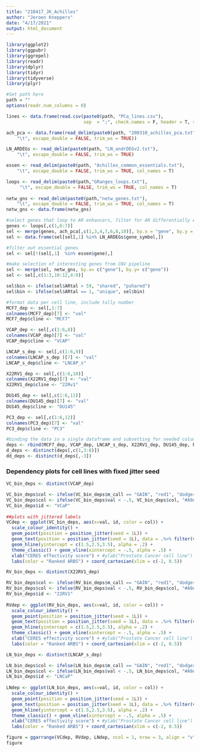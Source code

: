 ```yaml
---
title: "210417_JK_Achilles"
author: "Jeroen Kneppers"
date: "4/17/2021"
output: html_document
---
```


```r
library(ggplot2)
library(ggpubr)
library(ggrepel)
library(readr)
library(dplyr)
library(tidyr)
library(tidyverse)
library(plyr)

#Set path here
path = ""
options(readr.num_columns = 0)

lines <- data.frame(read.csv(paste0(path, "PCa_lines.csv"), 
                             sep  = ";", check.names = F, header = T, stringsAsFactors = T))

ach_pca <- data.frame(read_delim(paste0(path, "200310_achilles_pca.txt"), 
    "\t", escape_double = FALSE, trim_ws = TRUE))

LN_ARDEGs <- read_delim(paste0(path, "LN_andrDEGv2.txt"), 
    "\t", escape_double = FALSE, trim_ws = TRUE)

essen <- read_delim(paste0(path, "Achilles_common_essentials.txt"), 
    "\t", escape_double = FALSE, trim_ws = TRUE, col_names = T)

loops <- read_delim(paste0(path,"GRanges_loops.txt"), 
     "\t", escape_double = FALSE, trim_ws = TRUE, col_names = T)
 
netw_gns <- read_delim(paste0(path,"netw_genes.txt"), 
    "\t", escape_double = FALSE, trim_ws = TRUE, col_names = T)
netw_gns <- data.frame(netw_gns)
```

```r
#select genes that loop to AR enhancers, filter for AR differentially expressed genes in LNCAP
genes <- loops[,c(1,6:7)]
sel <- merge(genes, ach_pca[,c(1,3,4,7,6,8,10)], by.x = "gene", by.y = "gene")
sel <- data.frame(sel[sel[,1] %in% LN_ARDEGs$gene_symbol,])

#filter out essential genes
sel <- sel[!(sel[,1]  %in% essen$gene),]

#make selection of interesting genes from CNV pipeline
sel <- merge(sel, netw_gns, by.x= c("gene"), by.y= c("gene"))
sel <- sel[,c(1:3,10:12,4:9)]

sel$bin <- ifelse(sel$ARtal > 59, "shared", "pshared")
sel$bin <- ifelse(sel$ARtal == 1, "unique", sel$bin)

#format data per cell line, include tally number
MCF7_dep <- sel[,1:7]
colnames(MCF7_dep)[7] <- "val"
MCF7_dep$cline <- "MCF7"

VCAP_dep <- sel[,c(1:6,8)]
colnames(VCAP_dep)[7] <- "val"
VCAP_dep$cline <- "VCAP"

LNCAP_s_dep <- sel[,c(1:6,9)]
colnames(LNCAP_s_dep )[7] <- "val"
LNCAP_s_dep$cline <- "LNCAP_s"

X22RV1_dep <- sel[,c(1:6,10)]
colnames(X22RV1_dep)[7] <- "val"
X22RV1_dep$cline <- "22Rv1"

DU145_dep <- sel[,c(1:6,11)]
colnames(DU145_dep)[7] <- "val"
DU145_dep$cline <- "DU145"

PC3_dep <- sel[,c(1:6,12)]
colnames(PC3_dep)[7] <- "val"
PC3_dep$cline <- "PC3"

#binding the data in a single dataframe and subsetting for needed columns
deps <- rbind(MCF7_dep, VCAP_dep, LNCAP_s_dep, X22RV1_dep, DU145_dep, PC3_dep)
d_deps <- distinct(deps[,c(1,3:8)])
dd_deps <- distinct(d_deps[,-3])
```

### Dependency plots for cell lines with fixed jitter seed
```r
VC_bin_deps <- distinct(VCAP_dep)

VC_bin_deps$col <- ifelse(VC_bin_deps$m_call == "GAIN", "red1", "dodgerblue3")
VC_bin_deps$col <- ifelse(VC_bin_deps$val < -.5, VC_bin_deps$col, "#A9A9A9")
VC_bin_deps$id <- "VCaP"
  
##plots with jittered labels
VCdep <- ggplot(VC_bin_deps, aes(x=val, id, color = col)) +
  scale_colour_identity() +   
  geom_point(position = position_jitter(seed = 1L)) +
  geom_text(position = position_jitter(seed = 1L), data = .%>% filter(val < -0.6), size = 2, aes(val, label = gene)) +
  geom_hline(yintercept = c(1.5,2.5,3.5), alpha = .2) +
  theme_classic() + geom_vline(xintercept = -.5, alpha = .5) +
  xlab("CERES effectivity score") + #ylab("Prostate Cancer cell line") + 
  labs(color = "Ranked ARBS") + coord_cartesian(xlim = c(-2, 0.5))
```

```r
RV_bin_deps <- distinct(X22RV1_dep)

RV_bin_deps$col <- ifelse(RV_bin_deps$m_call == "GAIN", "red1", "dodgerblue3")
RV_bin_deps$col <- ifelse(RV_bin_deps$val < -.5, RV_bin_deps$col, "#A9A9A9")
RV_bin_deps$id <- "22RV1"
  
RVdep <- ggplot(RV_bin_deps, aes(x=val, id, color = col)) +
  scale_colour_identity() +   
  geom_point(position = position_jitter(seed = 1L)) +
  geom_text(position = position_jitter(seed = 1L), data = .%>% filter(val < -0.6), size = 2, aes(val, label = gene)) +
  geom_hline(yintercept = c(1.5,2.5,3.5), alpha = .2) +
  theme_classic() + geom_vline(xintercept = -.5, alpha = .5) +
  xlab("CERES effectivity score") + #ylab("Prostate Cancer cell line") + 
  labs(color = "Ranked ARBS") + coord_cartesian(xlim = c(-2, 0.5))
```

```r
LN_bin_deps <- distinct(LNCAP_s_dep)

LN_bin_deps$col <- ifelse(LN_bin_deps$m_call == "GAIN", "red1", "dodgerblue3")
LN_bin_deps$col <- ifelse(LN_bin_deps$val < -.5, LN_bin_deps$col, "#A9A9A9")
LN_bin_deps$id <- "LNCaP"
  
LNdep <- ggplot(LN_bin_deps, aes(x=val, id, color = col)) +
  scale_colour_identity() +   
  geom_point(position = position_jitter(seed = 1L)) +
  geom_text(position = position_jitter(seed = 1L), data = .%>% filter(val < -0.6), size = 2, aes(val, label = gene)) +
  geom_hline(yintercept = c(1.5,2.5,3.5), alpha = .2) +
  theme_classic() + geom_vline(xintercept = -.5, alpha = .5) +
  xlab("CERES effectivity score") + #ylab("Prostate Cancer cell line") + 
  labs(color = "Ranked ARBS") + coord_cartesian(xlim = c(-2, 0.5))
```

```r
figure = ggarrange(VCdep, RVdep, LNdep, ncol = 1, nrow = 3, align = "v")
figure
```
